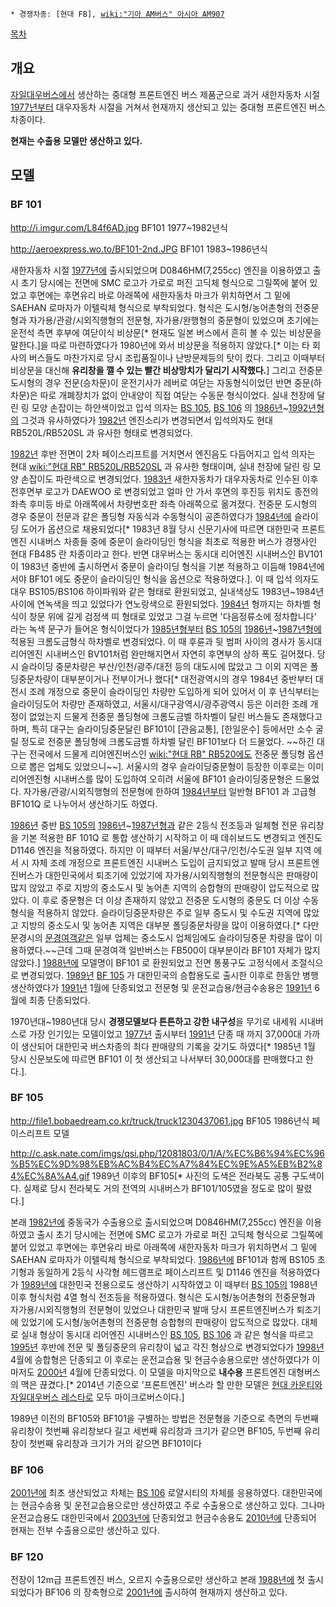  * 경쟁차종: [현대 FB], [[wiki:"기아 AM버스" 아시아 AM907]]

[[목차]]

== 개요 ==
[[자일대우버스]]에서 생산하는 중대형 프론트엔진 버스 제품군으로 과거 새한자동차 시절 [[1977년]]부터 대우자동차 시절을 거쳐서 현재까지 생산되고 있는 중대형 프론트엔진 버스차종이다.

'''현재는 수출용 모델만 생산하고 있다.'''
== 모델 ==
=== BF 101 ===

http://i.imgur.com/L84f6AD.jpg
BF101 1977~1982년식

http://aeroexpress.wo.to/BF101-2nd.JPG
BF101 1983~1986년식

새한자동차 시절 [[1977년]]에 출시되었으며 D0846HM(7,255cc) 엔진을 이용하였고 출시 초기 당시에는 전면에 SMC 로고가 가로로 퍼진 고딕체 형식으로 그릴쪽에 붙어 있었고 후면에는 후면유리 바로 아래쪽에 새한자동차 마크가 위치하면서 그 밑에 SAEHAN 로마자가 이텔릭체 형식으로 부착되었다. 
형식은 도시형/농어촌형의 전중문형과 자가용/관광/시외직행형의 전문형, 자가용/완행형의 중문형이 있었으며 초기에는 운전석 측면 후부에 여닫이식 비상문[* 현재도 일본 버스에서 흔히 볼 수 있는 비상문을 말한다.]을 따로 마련하였다가 1980년에 와서 비상문을 적용하지 않았다.[* 이는 타 회사의 버스들도 마찬가지로 당시 조립품질이나 난방문제등의 탓이 컸다. 그리고 이때부터 비상문을 대신해 '''유리창을 깰 수 있는 빨간 비상망치가 달리기 시작했다.'''] 그리고 전중문 도시형의 경우 전문(승차문)이 운전기사가 레버로 여닫는 자동형식이었던 반면 중문(하차문)은 따로 개폐장치가 없이 안내양이 직접 여닫는 수동문 형식이었다. 실내 천장에 달린 링 모양 손잡이는 하얀색이었고 입석 의자는 [[자일대우버스 BS|BS 105]], [[자일대우버스 BS|BS 106]] 의 [[1986년]]~[[1992년]]형의 그것과 유사하였다가 [[1982년]] 엔진소리가 변경되면서 입석의자도 현대RB520L/RB520SL 과 유사한 형태로 변경되었다.

[[1982년]] 후반 전면이 2차 페이스리프트를 거치면서 엔진음도 다듬어지고 입석 의자는 현대 [[wiki:"현대 RB" RB520L/RB520SL]] 과 유사한 형태이며, 실내 천장에 달린 링 모양 손잡이도 파란색으로 변경되었다. [[1983년]] 새한자동차가 대우자동차로 인수된 이후 전후면부 로고가 DAEWOO 로 변경되었고 얼마 안 가서 후면의 후진등 위치도 종전의 좌측 후미등 바로 아래쪽에서 차량번호판 좌측 아래쪽으로 옮겨졌다. 전중문 도시형의 경우 중문이 전문과 같은 폴딩형 자동식과 수동형식이 공존하였다가 [[1984년]]에 슬라이딩 도어가 옵션으로 채용되었다[* 1983년 8월 당시 신문기사에 따르면 대한민국 프론트엔진 시내버스 차종들 중에 중문이 슬라이딩인 형식을 최초로 적용한 버스가 경쟁사인 현대 FB485 란 차종이라고 한다. 반면 대우버스는 동시대 리어엔진 시내버스인 BV101 이 1983년 중반에 출시하면서 중문이 슬라이딩 형식을 기본 적용하고 이듬해 1984년에서야 BF101 에도 중문이 슬라이딩인 형식을 옵션으로 적용하였다.]. 이 때 입석 의자도 대우 BS105/BS106 하이파워와 같은 형태로 환원되었고, 실내색상도 1983년~1984년 사이에 연녹색을 띄고 있었다가 연노랑색으로 환원되었다. [[1984년]] 형까지는 하차벨 형식이 창문 위에 길게 검정색 띠 형태로 있었고 그걸 누르면 '다음정류소에 정차합니다' 라는 녹색 문구가 들어온 형식이었다가 [[1985년]]형부터 [[자일대우버스 BS|BS 105]]의 [[1986년]]~[[1987년]]형에 적용된 크롬도금형식 하차벨로 변경되었다. 이 때 후륜과 뒷 범퍼 사이의 경사가 동시대 리어엔진 시내버스인 BV101처럼 완만해지면서 자연히 후면부의 상하 폭도 길어졌다. 당시 슬라이딩 중문차량은 부산/인천/광주/대전 등의 대도시에 많았고 그 이외 지역은 폴딩중문차량이 대부분이거나 전부이거나 했다[* 대전광역시의 경우 1984년 중반부터 대전시 조례 개정으로 중문이 슬라이딩인 차량만 도입하게 되어 있어서 이 후 년식부터는 슬라이딩도어 차량만 존재하였고, 서울시/대구광역시/광주광역시 등은 이러한 조례 개정이 없었는지 드물게 전중문 폴딩형에 크롬도금벨 하차벨이 달린 버스들도 존재했다고 하며, 특히 대구는 슬라이딩중문달린 BF101이 [관음교통], [한일운수] 등에서만 소수 굴릴 정도로 전중문 폴딩형에 크롬도금벨 하차벨 달린 BF101보다 더 드물었다. ~~하긴 대구는 전국에서 드물게 리어엔진버스인 [[wiki:"현대 RB" RB520]]에도 전중문 폴딩형 옵션으로 뽑은 업체도 있었으니~~]. 서울시의 경우 슬라이딩중문형이 등장한 이후로는 이미 리어엔진형 시내버스를 많이 도입하여 오히려 서울에 BF101 슬라이딩중문형은 드물었다. 자가용/관광/시외직행형의 전문형에 한하여 [[1984년]]부터 일반형 BF101 과 고급형 BF101Q 로 나누어서 생산하기도 하였다.    

[[1986년]] 중반 [[자일대우버스 BS|BS 105]]의 [[1986년]]~[[1987년]]형과 같은 2등식 전조등과 일체형 전문 유리창을 기본 적용한 BF 101Q 로 통합 생산하기 시작하고 이 때 데쉬보드도 변경되고 엔진도 D1146 엔진을 적용하였다. 하지만 이 때부터 서울/부산/대구/인천/수도권 일부 지역 에서 시 자체 조례 개정으로 프론트엔진 시내버스 도입이 금지되었고 발매 당시 프론트엔진버스가 대한민국에서 퇴조기에 있었기에 자가용/시외직행형의 전문형식은 판매량이 많지 않았고 주로 지방의 중소도시 및 농어촌 지역의 승합형의 판매량이 압도적으로 많았다. 이 후로 중문형은 더 이상 존재하지 않았고 전중문 도시형의 중문도 더 이상 수동형식을 적용하지 않았다. 슬라이딩중문차량은 주로 일부 중도시 및 수도권 지역에 많았고 지방의 중소도시 및 농어촌 지역은 대부분 폴딩중문차량을 많이 이용하였다.[* 다만 문경시의 [[문경여객]]같은 일부 업체는 중소도시 업체임에도 슬라이딩중문 차량을 많이 이용하였다.~~근데 그때 문경여객 일반버스는 FB500이 대부분이라 BF101 자체가 많지 않았다.] [[1988년]]에 모델명이 BF101 로 환원되었고 전면 통풍구도 고정식에서 조절식으로 변경되었다. [[1989년]] [[자일대우버스 BF|BF 105]] 가 대한민국의 승합용도로 출시한 이후로 한동안 병행 생산하였다가 [[1991년]] 1월에 단종되었고 전문형 및 운전교습용/현금수송용은 [[1991년]] 6월에 최종 단종되었다. 

1970년대~1980년대 당시 '''경쟁모델보다 튼튼하고 강한 내구성'''을 무기로 내세워 시내버스로 가장 인기있는 모델이었고 [[1977년]] 출시부터 [[1991년]] 단종 때 까지 37,000대 가까이 생산되어 대한민국 버스차종의 최다 판매량의 기록을 갖기도 하였다[* 1985년 1월 당시 신문보도에 따르면 BF101 이 첫 생산되고 나서부터 30,000대를 판매했다고 한다.].  
=== BF 105 ===

http://file1.bobaedream.co.kr/truck/truck1230437061.jpg
BF105 1986년식 페이스리프트 모델


http://c.ask.nate.com/imgs/qsi.php/12081803/0/1/A/%EC%B6%94%EC%96%B5%EC%9D%98%EB%AC%B4%EC%A7%84%EC%9E%A5%EB%B2%84%EC%8A%A4.gif
1989년 이후의 BF105[* 사진의 도색은 전라북도 공통 구도색이다. 실제로 당시 전라북도 거의 전역의 시내버스가 BF101/105였을 정도로 많이 팔렸다.]

본래 [[1982년]]에 중동국가 수출용으로 출시되었으며 D0846HM(7,255cc) 엔진을 이용하였고 출시 초기 당시에는 전면에 SMC 로고가 가로로 퍼진 고딕체 형식으로 그릴쪽에 붙어 있었고 후면에는 후면유리 바로 아래쪽에 새한자동차 마크가 위치하면서 그 밑에 SAEHAN 로마자가 이텔릭체 형식으로 부착되었다. [[1986년]]에 BF101과 함께 BS105 초기형과 동일하게 2등식 사각형 헤드램프로 페이스리프트 및 D1146 엔진을 적용하였다가 [[1989년]]에 대한민국 전용으로도 생산하기 시작하였고 이 때부터 [[자일대우버스 BS|BS 105]]의 1988년 이후 형식처럼 4열 형식 전조등을 적용하였다.  
형식은 도시형/농어촌형의 전중문형과 자가용/시외직행형의 전문형이 있었으나 대한민국 발매 당시 프론트엔진버스가 퇴조기에 있었기에 도시형/농어촌형의 전중문형 승합형의 판매량이 압도적으로 많았다. 대체로 실내 형상이 동시대 리어엔진 시내버스인 [[자일대우버스 BS|BS 105]], [[자일대우버스 BS|BS 106]] 과 같은 형식을 따르고 [[1995년]] 후반에 전문 및 폴딩중문의 유리창이 넓고 각진 형상으로 변경되었다가 [[1998년]] 4월에 승합형은 단종되고 이 후로는 운전교습용 및 현금수송용으로만 생산하였다가 이마저도 [[2000년]] 4월에 단종되었다. 이 모델을 마지막으로 '''내수용''' 프론트엔진 대형버스의 맥은 끊겼다.[* 2014년 기준으로 '프론트엔진' 버스라 할 만한 모델은 [[현대 카운티]]와 [[자일대우버스 레스타]]로 모두 마이크로버스이다.]

1989년 이전의 BF105와 BF101을 구별하는 방법은 전문형을 기준으로 측면의 두번째 유리창이 첫번째 유리창보다 길고 세번째 유리창과 크기가 같으면 BF105, 두번째 유리창이 첫번째 유리창과 크기가 거의 같으면 BF101이다
=== BF 106 ===
[[2001년]]에 최초 생산되었고 차체는 [[자일대우버스 BS|BS 106]] 로얄시티의 차체를 응용하였다. 대한민국에는 현금수송용 및 운전교습용으로만 생산하였고 주로 수출용으로 생산하고 있다. 그나마 운전교습용도 대한민국에서 [[2003년]]에 단종되었고 현금수송용도 [[2010년]]에 단종되어 현재는 전부 수출용으로만 생산하고 있다.

=== BF 120 ===
전장이 12m급 프론트엔진 버스, 오르지 수출용으로만 생산하고 본래 [[1988년]]에 첫 출시되었다가 BF106 의 장축형으로 [[2001년]]에 출시하여 현재까지 생산하고 있다.


